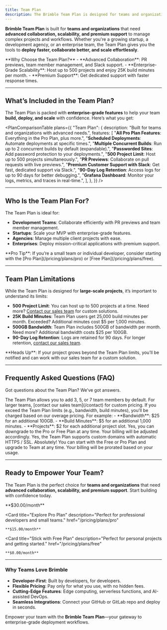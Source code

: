```yaml
---
title: Team Plan
description: The Brimble Team Plan is designed for teams and organizations that need advanced collaboration, scalability, and premium support for their projects.
---
```



**Brimble Team Plan** is built for **teams and organizations** that need **advanced collaboration, scalability, and premium support** to manage complex projects and workflows. Whether you're a growing startup, a development agency, or an enterprise team, the Team Plan gives you the tools to **deploy faster, collaborate better, and scale effortlessly**.

<Callout type="info">
  **Why Choose the Team Plan?**
  - **Advanced Collaboration**: PR previews, team member management, and Slack support.
  - **Enterprise-Grade Scalability**: Host up to 500 projects and enjoy 25K build minutes per month.
  - **Premium Support**: Get dedicated support with faster response times.
</Callout>

---

## What’s Included in the Team Plan?

The Team Plan is packed with **enterprise-grade features** to help your team **build, deploy, and scale** with confidence. Here’s what you get:

<PlanComparisonTable
  plans={{
    "Team Plan": {
      description: "Built for teams and organizations with advanced needs.",
      features: [
        "**All Pro Plan Features**: Everything in the Pro Plan, plus more.",
        "**Scheduled Deployments**: Automate deployments at specific times.",
        "**Multiple Concurrent Builds**: Run up to 2 concurrent builds by default (expandable).",
        "**Passworded Sites**: Add password protection to your deployments.",
        "**500 Project Limit**: Host up to 500 projects simultaneously.",
        "**PR Previews**: Collaborate on pull requests with live previews.",
        "**Premium Customer Support with Slack**: Get fast, dedicated support via Slack.",
        "**90-Day Log Retention**: Access logs for up to 90 days for better debugging.",
        "**Grafana Dashboard**: Monitor your logs, metrics, and traces in real-time.",
      ],
    },
  }}
/>

---

## Who Is the Team Plan For?

The Team Plan is ideal for:

- **Development Teams**: Collaborate efficiently with PR previews and team member management.
- **Startups**: Scale your MVP with enterprise-grade features.
- **Agencies**: Manage multiple client projects with ease.
- **Enterprises**: Deploy mission-critical applications with premium support.

<Callout type="tip">
  **Pro Tip**: If you’re a small team or individual developer, consider starting with the [Pro Plan](/pricing/plans/pro) or [Free Plan](/pricing/plans/free).
</Callout>

---

## Team Plan Limitations

While the Team Plan is designed for **large-scale projects**, it’s important to understand its limits:

- **500 Project Limit**: You can host up to 500 projects at a time. Need more? [Contact our sales team](/contact) for custom solutions.
- **25K Build Minutes**: Team Plan users get 25,000 build minutes per month. Exceeded? Additional minutes cost $5 per 1,000 minutes.
- **500GB Bandwidth**: Team Plan includes 500GB of bandwidth per month. Need more? Additional bandwidth costs $25 per 100GB.
- **90-Day Log Retention**: Logs are retained for 90 days. For longer retention, [contact our sales team](/contact).

<Callout type="warning">
  **Heads Up**: If your project grows beyond the Team Plan limits, you’ll be notified and can work with our sales team for a custom solution.
</Callout>

---

## Frequently Asked Questions (FAQ)

Got questions about the Team Plan? We’ve got answers.

<Accordions>
  <Accordion title="How many team members can I add?" id="team-members">
    The Team Plan allows you to add 3, 5, or 7 team members by default. For larger teams, [contact our sales team](/contact) for custom pricing.
  </Accordion>

  <Accordion title="What happens if I exceed the Team Plan limits?" id="exceed-limits">
    If you exceed the Team Plan limits (e.g., bandwidth, build minutes), you’ll be charged based on our overage pricing. For example:
    - **Bandwidth**: $25 for an additional 100GB.
    - **Build Minutes**: $5 for an additional 1,000 minutes.
    - **Projects**: $2 for each additional project slot.
  </Accordion>

  <Accordion title="Can I downgrade from the Team Plan later?" id="downgrade-later">
    Yes, you can downgrade to the Pro or Free Plan at any time. Your billing will be adjusted accordingly.
  </Accordion>

  <Accordion title="Does the Team Plan include custom domains?" id="custom-domains">
    Yes, the Team Plan supports custom domains with automatic HTTPS / SSL.
  </Accordion>

  <Accordion title="Can I try the Team Plan before committing?" id="try-team">
    Absolutely! You can start with the Free or Pro Plan and upgrade to Team at any time. Your billing will be prorated based on your usage.
  </Accordion>
</Accordions>

---

## Ready to Empower Your Team?

The Team Plan is the perfect choice for **teams and organizations** that need **advanced collaboration, scalability, and premium support**. Start building with confidence today.

<Cards>
  <Card
    title="Upgrade to Team"
    description="Get advanced collaboration and scalability for your team."
    href="/signup"
  >
    **$30.00/month**
  </Card>

  <Card
    title="Explore Pro Plan"
    description="Perfect for professional developers and small teams."
    href="/pricing/plans/pro"
  >
    **$15.00/month**
  </Card>

  <Card
    title="Stick with Free Plan"
    description="Perfect for personal projects and getting started."
    href="/pricing/plans/free"
  >
    **$0.00/month**
  </Card>
</Cards>

---

### Why Teams Love Brimble

- **Developer-First**: Built by developers, for developers.
- **Flexible Pricing**: Pay only for what you use, with no hidden fees.
- **Cutting-Edge Features**: Edge computing, serverless functions, and AI-assisted DevOps.
- **Seamless Integrations**: Connect your GitHub or GitLab repo and deploy in seconds.

Empower your team with the **Brimble Team Plan**—your gateway to enterprise-grade deployment workflows. 